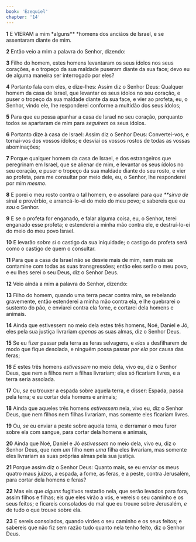 ```yaml
---
book: 'Ezequiel'
chapter: '14'
---
```


**1** E VIERAM a mim *alguns\*\* *homens dos anciãos de Israel, e se assentaram diante de mim.

**2** Então veio a mim a palavra do Senhor, dizendo:

**3** Filho do homem, estes homens levantaram os seus ídolos nos seus corações, e o tropeço da sua maldade puseram diante da sua face; devo eu de alguma maneira ser interrogado por eles?

**4** Portanto fala com eles, e dize-lhes: Assim diz o Senhor Deus: Qualquer homem da casa de Israel, que levantar os seus ídolos no seu coração, e puser o tropeço da sua maldade diante da sua face, e vier ao profeta, eu, o Senhor, vindo ele, lhe responderei conforme a multidão dos seus ídolos;

**5** Para que eu possa apanhar a casa de Israel no seu coração, porquanto todos se apartaram de mim para _seguirem_ os seus ídolos.

**6** Portanto dize à casa de Israel: Assim diz o Senhor Deus: Convertei-vos, e tornai-vos dos vossos ídolos; e desviai os vossos rostos de todas as vossas abominações;

**7** Porque qualquer homem da casa de Israel, e dos estrangeiros que peregrinam em Israel, que se alienar de mim, e levantar os seus ídolos no seu coração, e puser o tropeço da sua maldade diante do seu rosto, e vier ao profeta, para me consultar por meio dele, eu, o Senhor, lhe responderei por mim _mesmo_.

**8** E porei o meu rosto contra o tal homem, e o assolarei para _que \*\*sirva de_ sinal e provérbio, e arrancá-lo-ei do meio do meu povo; e sabereis que eu _sou_ o Senhor.

**9** E se o profeta for enganado, e falar alguma coisa, eu, o Senhor, terei enganado esse profeta; e estenderei a minha mão contra ele, e destruí-lo-ei do meio do meu povo Israel.

**10** E levarão _sobre si_ o castigo da sua iniquidade; o castigo do profeta será como o castigo de quem o consultar.

**11** Para que a casa de Israel não se desvie mais de mim, nem mais se contamine com todas as suas transgressões; então eles serão o meu povo, e eu lhes serei o seu Deus, diz o Senhor Deus.

**12** Veio ainda a mim a palavra do Senhor, dizendo:

**13** Filho do homem, quando uma terra pecar contra mim, se rebelando gravemente, então estenderei a minha mão contra ela, e lhe quebrarei o sustento do pão, e enviarei contra ela fome, e cortarei dela homens e animais.

**14** Ainda que estivessem no meio dela estes três homens, Noé, Daniel e Jó, eles pela sua justiça livrariam _apenas_ as suas almas, diz o Senhor Deus.

**15** Se eu fizer passar pela terra as feras selvagens, e _elas_ a desfilharem de modo que fique desolada, e ninguém possa passar _por ela_ por causa das feras;

**16** _E_ estes três homens _estivessem_ no meio dela, vivo eu, diz o Senhor Deus, que nem a filhos nem a filhas livrariam; eles só ficariam livres, e a terra seria assolada.

**17** Ou, _se_ eu trouxer a espada sobre aquela terra, e disser: Espada, passa pela terra; e eu cortar dela homens e animais;

**18** Ainda que aqueles três homens _estivessem_ nela, vivo eu, diz o Senhor Deus, que nem filhos nem filhas livrariam, mas somente eles ficariam livres.

**19** Ou, _se_ eu enviar a peste sobre aquela terra, e derramar o meu furor sobre ela com sangue, para cortar dela homens e animais,

**20** Ainda que Noé, Daniel e Jó _estivessem_ no meio dela, vivo eu, diz o Senhor Deus, que nem _um_ filho nem _uma_ filha eles livrariam, mas somente eles livrariam as suas próprias almas pela sua justiça.

**21** Porque assim diz o Senhor Deus: Quanto mais, se eu enviar os meus quatro maus juízos, a espada, a fome, as feras, e a peste, contra Jerusalém, para cortar dela homens e feras?

**22** Mas eis que _alguns_ fugitivos restarão nela, que serão levados para fora, assim filhos e filhas; eis que eles virão a vós, e vereis o seu caminho e os seus feitos; e ficareis consolados do mal que eu trouxe sobre Jerusalém, _e_ de tudo o que trouxe sobre ela.

**23** E sereis consolados, quando virdes o seu caminho e os seus feitos; e sabereis que não fiz sem razão tudo quanto nela tenho feito, diz o Senhor Deus.
